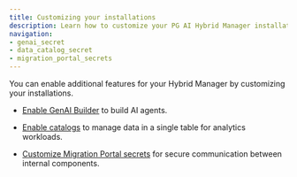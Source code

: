```yaml
---
title: Customizing your installations
description: Learn how to customize your PG AI Hybrid Manager installation.
navigation: 
- genai_secret
- data_catalog_secret
- migration_portal_secrets
---
```


You can enable additional features for your Hybrid Manager by customizing your installations.

- [Enable GenAI Builder](genai_secret) to build AI agents.

- [Enable catalogs](data_catalog_secret) to manage data in a single table for analytics workloads.

- [Customize Migration Portal secrets](migration_portal_secrets) for secure communication between internal components.
